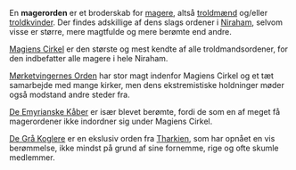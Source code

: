 {{title:Magerorden}}
{{author:Laura Holmegaard}}
{{timestamp:2009-11-01T14:52:17Z}}
{{copyright:Magerorden}}
En '''magerorden''' er et broderskab for [[mager|magere]], altså [[troldmand|troldmænd]] og/eller [[troldkvinde|troldkvinder]]. Der findes adskillige af dens slags ordener i [[Niraham]], selvom visse er større, mere magtfulde og mere berømte end andre.

[[Magiens Cirkel]] er den største og mest kendte af alle troldmandsordener, for den indbefatter alle magere i hele Niraham.

[[Mørketvingernes Orden]] har stor magt indenfor Magiens Cirkel og et tæt samarbejde med mange kirker, men dens ekstremistiske holdninger møder også modstand andre steder fra.

[[De Emyrianske Kåber]] er især blevet berømte, fordi de som en af meget få magerordener ikke indordner sig under Magiens Cirkel.

[[De Grå Koglere]] er en ekslusiv orden fra [[Tharkien]], som har opnået en vis berømmelse, ikke mindst på grund af sine fornemme, rige og ofte skumle medlemmer.
